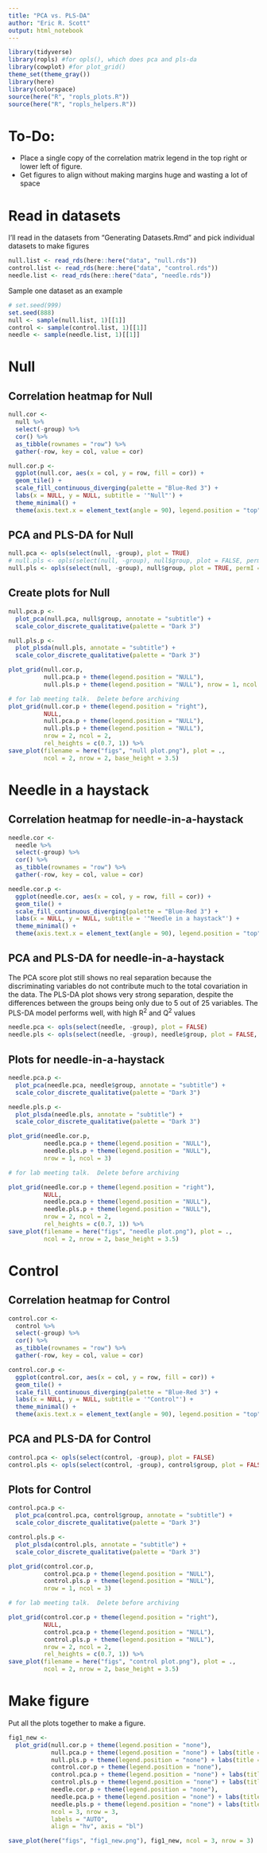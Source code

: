 ```yaml
---
title: "PCA vs. PLS-DA"
author: "Eric R. Scott"
output: html_notebook
---
```

```r
library(tidyverse)
library(ropls) #for opls(), which does pca and pls-da
library(cowplot) #for plot_grid()
theme_set(theme_gray())
library(here)
library(colorspace)
source(here("R", "ropls_plots.R"))
source(here("R", "ropls_helpers.R"))
```

# To-Do:

- Place a single copy of the correlation matrix legend in the top right or lower left of figure.
- Get figures to align without making margins huge and wasting a lot of space

# Read in datasets
I'll read in the datasets from "Generating Datasets.Rmd" and pick individual datasets to make figures

```r
null.list <- read_rds(here::here("data", "null.rds"))
control.list <- read_rds(here::here("data", "control.rds"))
needle.list <- read_rds(here::here("data", "needle.rds"))
```

Sample one dataset as an example

```r
# set.seed(999)
set.seed(888)
null <- sample(null.list, 1)[[1]]
control <- sample(control.list, 1)[[1]]
needle <- sample(needle.list, 1)[[1]]
```

# Null

## Correlation heatmap for Null

```r
null.cor <-
  null %>% 
  select(-group) %>% 
  cor() %>%
  as_tibble(rownames = "row") %>% 
  gather(-row, key = col, value = cor)

null.cor.p <-
  ggplot(null.cor, aes(x = col, y = row, fill = cor)) +
  geom_tile() +
  scale_fill_continuous_diverging(palette = "Blue-Red 3") +
  labs(x = NULL, y = NULL, subtitle = '"Null"') +
  theme_minimal() +
  theme(axis.text.x = element_text(angle = 90), legend.position = "top")
```


## PCA and PLS-DA for Null

```r
null.pca <- opls(select(null, -group), plot = TRUE)
# null.pls <- opls(select(null, -group), null$group, plot = FALSE, permI = 500)
null.pls <- opls(select(null, -group), null$group, plot = TRUE, permI = 500, predI = 2)
```

## Create plots for Null

```r
null.pca.p <-
  plot_pca(null.pca, null$group, annotate = "subtitle") +
  scale_color_discrete_qualitative(palette = "Dark 3")

null.pls.p <-
  plot_plsda(null.pls, annotate = "subtitle") +
  scale_color_discrete_qualitative(palette = "Dark 3")

plot_grid(null.cor.p,
          null.pca.p + theme(legend.position = "NULL"),
          null.pls.p + theme(legend.position = "NULL"), nrow = 1, ncol = 3) 
```
```r
# for lab meeting talk.  Delete before archiving
plot_grid(null.cor.p + theme(legend.position = "right"),
          NULL,
          null.pca.p + theme(legend.position = "NULL"),
          null.pls.p + theme(legend.position = "NULL"),
          nrow = 2, ncol = 2,
          rel_heights = c(0.7, 1)) %>% 
save_plot(filename = here("figs", "null plot.png"), plot = .,
          ncol = 2, nrow = 2, base_height = 3.5)
```

# Needle in a haystack

## Correlation heatmap for needle-in-a-haystack

```r
needle.cor <-
  needle %>% 
  select(-group) %>% 
  cor() %>%
  as_tibble(rownames = "row") %>%  
  gather(-row, key = col, value = cor)

needle.cor.p <-
  ggplot(needle.cor, aes(x = col, y = row, fill = cor)) +
  geom_tile() +
  scale_fill_continuous_diverging(palette = "Blue-Red 3") +
  labs(x = NULL, y = NULL, subtitle = '"Needle in a haystack"') +
  theme_minimal() +
  theme(axis.text.x = element_text(angle = 90), legend.position = "top")
```

## PCA and PLS-DA for needle-in-a-haystack

The PCA score plot still shows no real separation because the discriminating variables do not contribute much to the total covariation in the data.  The PLS-DA plot shows very strong separation, despite the differences between the groups being only due to 5 out of 25 variables.  The PLS-DA model performs well, with high R^2^ and Q^2^ values

```r
needle.pca <- opls(select(needle, -group), plot = FALSE)
needle.pls <- opls(select(needle, -group), needle$group, plot = FALSE, predI = 2, permI = 500)
```

## Plots for needle-in-a-haystack

```r
needle.pca.p <-
  plot_pca(needle.pca, needle$group, annotate = "subtitle") +
  scale_color_discrete_qualitative(palette = "Dark 3")

needle.pls.p <-
  plot_plsda(needle.pls, annotate = "subtitle") +
  scale_color_discrete_qualitative(palette = "Dark 3")

plot_grid(needle.cor.p,
          needle.pca.p + theme(legend.position = "NULL"),
          needle.pls.p + theme(legend.position = "NULL"),
          nrow = 1, ncol = 3)
```
```r
# for lab meeting talk.  Delete before archiving

plot_grid(needle.cor.p + theme(legend.position = "right"),
          NULL,
          needle.pca.p + theme(legend.position = "NULL"),
          needle.pls.p + theme(legend.position = "NULL"),
          nrow = 2, ncol = 2,
          rel_heights = c(0.7, 1)) %>% 
save_plot(filename = here("figs", "needle plot.png"), plot = .,
          ncol = 2, nrow = 2, base_height = 3.5)
```

# Control

## Correlation heatmap for Control

```r
control.cor <-
  control %>% 
  select(-group) %>% 
  cor() %>%
  as_tibble(rownames = "row") %>% 
  gather(-row, key = col, value = cor)

control.cor.p <-
  ggplot(control.cor, aes(x = col, y = row, fill = cor)) +
  geom_tile() +
  scale_fill_continuous_diverging(palette = "Blue-Red 3") +
  labs(x = NULL, y = NULL, subtitle = '"Control"') +
  theme_minimal() +
  theme(axis.text.x = element_text(angle = 90), legend.position = "top")
```

## PCA and PLS-DA for Control

```r
control.pca <- opls(select(control, -group), plot = FALSE)
control.pls <- opls(select(control, -group), control$group, plot = FALSE, predI = 2, permI = 500)
```

## Plots for Control

```r
control.pca.p <-
  plot_pca(control.pca, control$group, annotate = "subtitle") +
  scale_color_discrete_qualitative(palette = "Dark 3")

control.pls.p <-
  plot_plsda(control.pls, annotate = "subtitle") +
  scale_color_discrete_qualitative(palette = "Dark 3")

plot_grid(control.cor.p,
          control.pca.p + theme(legend.position = "NULL"),
          control.pls.p + theme(legend.position = "NULL"),
          nrow = 1, ncol = 3)
```
```r
# for lab meeting talk.  Delete before archiving

plot_grid(control.cor.p + theme(legend.position = "right"),
          NULL,
          control.pca.p + theme(legend.position = "NULL"),
          control.pls.p + theme(legend.position = "NULL"),
          nrow = 2, ncol = 2,
          rel_heights = c(0.7, 1)) %>% 
save_plot(filename = here("figs", "control plot.png"), plot = .,
          ncol = 2, nrow = 2, base_height = 3.5)
```

# Make figure

Put all the plots together to make a figure.

```r
fig1_new <-
  plot_grid(null.cor.p + theme(legend.position = "none"),
            null.pca.p + theme(legend.position = "none") + labs(title = NULL),
            null.pls.p + theme(legend.position = "none") + labs(title = NULL),
            control.cor.p + theme(legend.position = "none"),
            control.pca.p + theme(legend.position = "none") + labs(title = NULL),
            control.pls.p + theme(legend.position = "none") + labs(title = NULL),
            needle.cor.p + theme(legend.position = "none"),
            needle.pca.p + theme(legend.position = "none") + labs(title = NULL),
            needle.pls.p + theme(legend.position = "none") + labs(title = NULL),
            ncol = 3, nrow = 3,
            labels = "AUTO",
            align = "hv", axis = "bl")

save_plot(here("figs", "fig1_new.png"), fig1_new, ncol = 3, nrow = 3)
```
